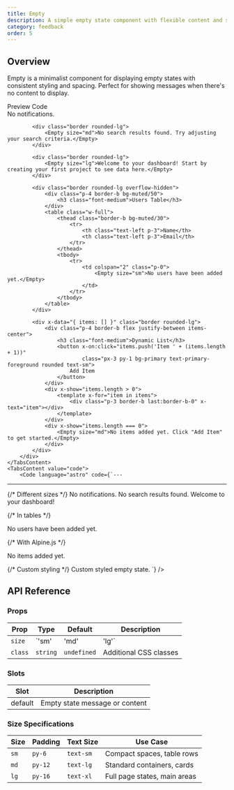 ```yaml
---
title: Empty
description: A simple empty state component with flexible content and size variants
category: feedback
order: 5
---
```



## Overview

Empty is a minimalist component for displaying empty states with consistent styling and spacing. Perfect for showing messages when there's no content to display.

<Tabs defaultValue="preview" class="h-auto">
    <TabsList variant="pills" slot="list">
        <TabsTrigger value="preview" variant="pills">Preview</TabsTrigger>
        <TabsTrigger value="code" variant="pills">Code</TabsTrigger>
    </TabsList>
    <TabsContent value="preview" preview class="space-y-6">
        <div class="space-y-6">
            <div class="border rounded-lg">
                <Empty size="sm">No notifications.</Empty>
            </div>
            
            <div class="border rounded-lg">
                <Empty size="md">No search results found. Try adjusting your search criteria.</Empty>
            </div>
            
            <div class="border rounded-lg">
                <Empty size="lg">Welcome to your dashboard! Start by creating your first project to see data here.</Empty>
            </div>
            
            <div class="border rounded-lg overflow-hidden">
                <div class="p-4 border-b bg-muted/50">
                    <h3 class="font-medium">Users Table</h3>
                </div>
                <table class="w-full">
                    <thead class="border-b bg-muted/30">
                        <tr>
                            <th class="text-left p-3">Name</th>
                            <th class="text-left p-3">Email</th>
                        </tr>
                    </thead>
                    <tbody>
                        <tr>
                            <td colspan="2" class="p-0">
                                <Empty size="sm">No users have been added yet.</Empty>
                            </td>
                        </tr>
                    </tbody>
                </table>
            </div>
            
            <div x-data="{ items: [] }" class="border rounded-lg">
                <div class="p-4 border-b flex justify-between items-center">
                    <h3 class="font-medium">Dynamic List</h3>
                    <button x-on:click="items.push('Item ' + (items.length + 1))" 
                            class="px-3 py-1 bg-primary text-primary-foreground rounded text-sm">
                        Add Item
                    </button>
                </div>
                <div x-show="items.length > 0">
                    <template x-for="item in items">
                        <div class="p-3 border-b last:border-b-0" x-text="item"></div>
                    </template>
                </div>
                <div x-show="items.length === 0">
                    <Empty size="md">No items added yet. Click "Add Item" to get started.</Empty>
                </div>
            </div>
        </div>
    </TabsContent>
    <TabsContent value="code">
        <Code language="astro" code={`---
---

{/* Different sizes */}
<Empty size="sm">No notifications.</Empty>
<Empty size="md">No search results found.</Empty>
<Empty size="lg">Welcome to your dashboard!</Empty>

{/* In tables */}
<tr>
  <td colspan="3">
    <Empty size="sm">No users have been added yet.</Empty>
  </td>
</tr>

{/* With Alpine.js */}
<div x-data="{ items: [] }">
  <div x-show="items.length === 0">
    <Empty size="md">No items added yet.</Empty>
  </div>
</div>

{/* Custom styling */}
<Empty class="bg-accent text-accent-foreground">
  Custom styled empty state.
</Empty>`} />
    </TabsContent>
</Tabs>

## API Reference

### Props

| Prop | Type | Default | Description |
|------|------|---------|-------------|
| `size` | `'sm' | 'md' | 'lg'` | `'md'` | Size of the empty state |
| `class` | `string` | `undefined` | Additional CSS classes |

### Slots

| Slot | Description |
|------|-------------|
| default | Empty state message or content |

### Size Specifications

| Size | Padding | Text Size | Use Case |
|------|---------|-----------|----------|
| `sm` | `py-6` | `text-sm` | Compact spaces, table rows |
| `md` | `py-12` | `text-lg` | Standard containers, cards |
| `lg` | `py-16` | `text-xl` | Full page states, main areas |